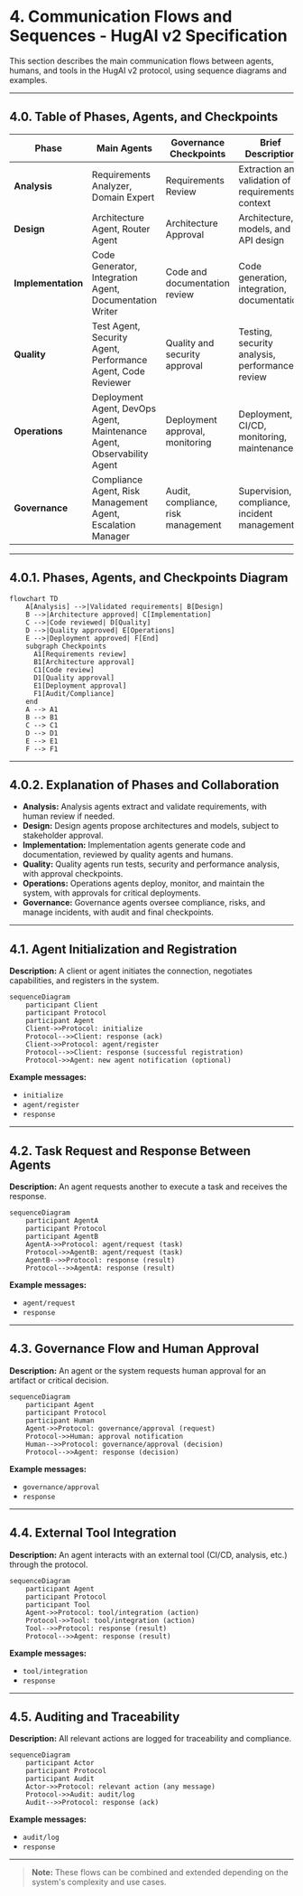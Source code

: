 # 4. Communication Flows and Sequences - HugAI v2 Specification

This section describes the main communication flows between agents, humans, and tools in the HugAI v2 protocol, using sequence diagrams and examples.

---

## 4.0. Table of Phases, Agents, and Checkpoints

| Phase               | Main Agents                                 | Governance Checkpoints                   | Brief Description                                      |
|---------------------|---------------------------------------------|------------------------------------------|--------------------------------------------------------|
| **Analysis**        | Requirements Analyzer, Domain Expert        | Requirements Review                      | Extraction and validation of requirements, context     |
| **Design**          | Architecture Agent, Router Agent            | Architecture Approval                    | Architecture, models, and API design                   |
| **Implementation**  | Code Generator, Integration Agent, Documentation Writer | Code and documentation review            | Code generation, integration, documentation            |
| **Quality**         | Test Agent, Security Agent, Performance Agent, Code Reviewer | Quality and security approval            | Testing, security analysis, performance, review        |
| **Operations**      | Deployment Agent, DevOps Agent, Maintenance Agent, Observability Agent | Deployment approval, monitoring          | Deployment, CI/CD, monitoring, maintenance             |
| **Governance**      | Compliance Agent, Risk Management Agent, Escalation Manager | Audit, compliance, risk management       | Supervision, compliance, incident management           |

---

## 4.0.1. Phases, Agents, and Checkpoints Diagram

```mermaid
flowchart TD
    A[Analysis] -->|Validated requirements| B[Design]
    B -->|Architecture approved| C[Implementation]
    C -->|Code reviewed| D[Quality]
    D -->|Quality approved| E[Operations]
    E -->|Deployment approved| F[End]
    subgraph Checkpoints
      A1[Requirements review]
      B1[Architecture approval]
      C1[Code review]
      D1[Quality approval]
      E1[Deployment approval]
      F1[Audit/Compliance]
    end
    A --> A1
    B --> B1
    C --> C1
    D --> D1
    E --> E1
    F --> F1
```

---

## 4.0.2. Explanation of Phases and Collaboration

- **Analysis:** Analysis agents extract and validate requirements, with human review if needed.
- **Design:** Design agents propose architectures and models, subject to stakeholder approval.
- **Implementation:** Implementation agents generate code and documentation, reviewed by quality agents and humans.
- **Quality:** Quality agents run tests, security and performance analysis, with approval checkpoints.
- **Operations:** Operations agents deploy, monitor, and maintain the system, with approvals for critical deployments.
- **Governance:** Governance agents oversee compliance, risks, and manage incidents, with audit and final checkpoints.

---

## 4.1. Agent Initialization and Registration

**Description:** A client or agent initiates the connection, negotiates capabilities, and registers in the system.

```mermaid
sequenceDiagram
    participant Client
    participant Protocol
    participant Agent
    Client->>Protocol: initialize
    Protocol-->>Client: response (ack)
    Client->>Protocol: agent/register
    Protocol-->>Client: response (successful registration)
    Protocol->>Agent: new agent notification (optional)
```

**Example messages:**
- `initialize`
- `agent/register`
- `response`

---

## 4.2. Task Request and Response Between Agents

**Description:** An agent requests another to execute a task and receives the response.

```mermaid
sequenceDiagram
    participant AgentA
    participant Protocol
    participant AgentB
    AgentA->>Protocol: agent/request (task)
    Protocol->>AgentB: agent/request (task)
    AgentB-->>Protocol: response (result)
    Protocol-->>AgentA: response (result)
```

**Example messages:**
- `agent/request`
- `response`

---

## 4.3. Governance Flow and Human Approval

**Description:** An agent or the system requests human approval for an artifact or critical decision.

```mermaid
sequenceDiagram
    participant Agent
    participant Protocol
    participant Human
    Agent->>Protocol: governance/approval (request)
    Protocol->>Human: approval notification
    Human-->>Protocol: governance/approval (decision)
    Protocol-->>Agent: response (decision)
```

**Example messages:**
- `governance/approval`
- `response`

---

## 4.4. External Tool Integration

**Description:** An agent interacts with an external tool (CI/CD, analysis, etc.) through the protocol.

```mermaid
sequenceDiagram
    participant Agent
    participant Protocol
    participant Tool
    Agent->>Protocol: tool/integration (action)
    Protocol->>Tool: tool/integration (action)
    Tool-->>Protocol: response (result)
    Protocol-->>Agent: response (result)
```

**Example messages:**
- `tool/integration`
- `response`

---

## 4.5. Auditing and Traceability

**Description:** All relevant actions are logged for traceability and compliance.

```mermaid
sequenceDiagram
    participant Actor
    participant Protocol
    participant Audit
    Actor->>Protocol: relevant action (any message)
    Protocol->>Audit: audit/log
    Audit-->>Protocol: response (ack)
```

**Example messages:**
- `audit/log`
- `response`

---

> **Note:** These flows can be combined and extended depending on the system's complexity and use cases.